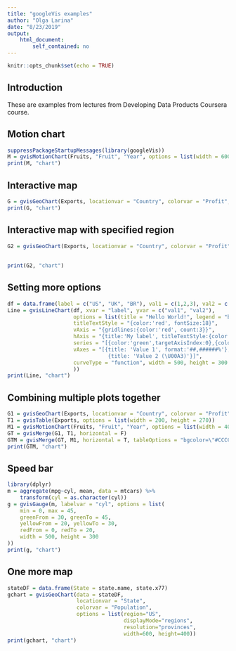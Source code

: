```yaml
---
title: "googleVis examples"
author: "Olga Larina"
date: "8/23/2019"
output:
    html_document:
        self_contained: no
---
```


```r
knitr::opts_chunk$set(echo = TRUE)
```
## Introduction
These are examples from lectures from Developing Data Products Coursera course.

## Motion chart

```r
suppressPackageStartupMessages(library(googleVis))
M = gvisMotionChart(Fruits, "Fruit", "Year", options = list(width = 600, height = 400))
print(M, "chart")
```

## Interactive map

```r
G = gvisGeoChart(Exports, locationvar = "Country", colorvar = "Profit", options = list(width = 600, height = 400))
print(G, "chart")
```

## Interactive map with specified region

```r
G2 = gvisGeoChart(Exports, locationvar = "Country", colorvar = "Profit", options = list(width = 600,
                                                                                      height = 400,
                                                                                      region = "150"))
print(G2, "chart")
```

## Setting more options
```r
df = data.frame(label = c("US", "UK", "BR"), val1 = c(1,2,3), val2 = c(23,12,32))
Line = gvisLineChart(df, xvar = "label", yvar = c("val1", "val2"),
                     options = list(title = "Hello World!", legend = "bottom",
                     titleTextStyle = "{color:'red', fontSize:18}",
                     vAxis = "{gridlines:{color:'red', count:3}}",
                     hAxis = "{title:'My label', titleTextStyle:{color:'blue'}}",
                     series = "[{color:'green',targetAxisIndex:0},{color:'blue',targetAxisIndex:1}]",
                     vAxes = "[{title: 'Value 1', format:'##,######%'},
                                {title: 'Value 2 (\U00A3)'}]",
                     curveType = "function", width = 500, height = 300
                     ))
print(Line, "chart")
```

## Combining multiple plots together
```r
G1 = gvisGeoChart(Exports, locationvar = "Country", colorvar = "Profit", options = list(width = 200, height = 100))
T1 = gvisTable(Exports, options = list(width = 200, height = 270))
M1 = gvisMotionChart(Fruits, "Fruit", "Year", options = list(width = 400, height = 370))
GT = gvisMerge(G1, T1, horizontal = F)
GTM = gvisMerge(GT, M1, horizontal = T, tableOptions = "bgcolor=\"#CCCCCC\" cellspacing = 10")
print(GTM, "chart")
```

## Speed bar
```r
library(dplyr)
m = aggregate(mpg~cyl, mean, data = mtcars) %>%
    transform(cyl = as.character(cyl))
g = gvisGauge(m, labelvar = "cyl", options = list(
    min = 0, max = 45,
    greenFrom = 30, greenTo = 45,
    yellowFrom = 20, yellowTo = 30,
    redFrom = 0, redTo = 20,
    width = 500, height = 300
))
print(g, "chart")
```

## One more map
```r
stateDF = data.frame(State = state.name, state.x77)
gchart = gvisGeoChart(data = stateDF,
                      locationvar = "State",
                      colorvar = "Population",
                      options = list(region="US",
                                     displayMode="regions",
                                     resolution="provinces",
                                     width=600, height=400))
print(gchart, "chart")
```











